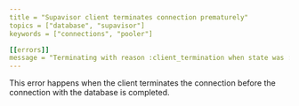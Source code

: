 ```yaml
---
title = "Supavisor client terminates connection prematurely"
topics = ["database", "supavisor"]
keywords = ["connections", "pooler"]

[[errors]]
message = "Terminating with reason :client_termination when state was :busy"
---
```


This error happens when the client terminates the connection before the connection with the database is completed.
